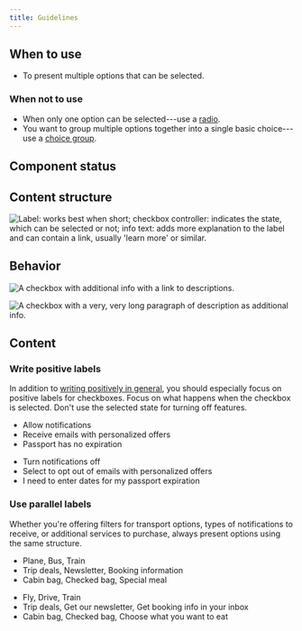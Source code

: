 ```yaml
---
title: Guidelines
---
```



<ReactExample name="Checkbox" />

## When to use

- To present multiple options that can be selected.

### When not to use

- When only one option can be selected---use a [radio](/components/input/radio/).
- You want to group multiple options together into a single basic choice---use a [choice group](/components/input/choicegroup/).

## Component status

<ComponentStatus component="Checkbox" />

## Content structure

![Label: works best when short; checkbox controller: indicates the state, which can be selected or not; info text: adds more explanation to the label and can contain a link, usually 'learn more' or similar.](fileId:4QJZqvBvRrLu6t9mwObCkA;nodeId:0%3A199)

## Behavior

<SupportProgressiveDisclosureSnippet />

<Guideline type="do" title="Progressive disclosure">

![A checkbox with additional info with a link to descriptions.](fileId:fannvRpkOJK6uxxT33EKaa;nodeId:76%3A1005)

![A checkbox with a very, very long paragraph of description as additional info.](fileId:fannvRpkOJK6uxxT33EKaa;nodeId:77%3A0)

</Guideline>

## Content

### Write positive labels

In addition to [writing positively in general](/kiwi-use/content/voice-and-tone/passionate/#use-positive-language),
you should especially focus on positive labels for checkboxes.
Focus on what happens when the checkbox is selected.
Don't use the selected state for turning off features.

<GuidelinesSideBySide>

<Do>

- Allow notifications
- Receive emails with personalized offers
- Passport has no expiration

</Do>

<Dont>

- Turn notifications off
- Select to opt out of emails with personalized offers
- I need to enter dates for my passport expiration

</Dont>

</GuidelinesSideBySide>

### Use parallel labels

Whether you're offering filters for transport options,
types of notifications to receive, or additional services to purchase,
always present options using the same structure.

<GuidelinesSideBySide>

<Do>

- Plane, Bus, Train
- Trip deals, Newsletter, Booking information
- Cabin bag, Checked bag, Special meal

</Do>

<Dont>

- Fly, Drive, Train
- Trip deals, Get our newsletter, Get booking info in your inbox
- Cabin bag, Checked bag, Choose what you want to eat

</Dont>

</GuidelinesSideBySide>
